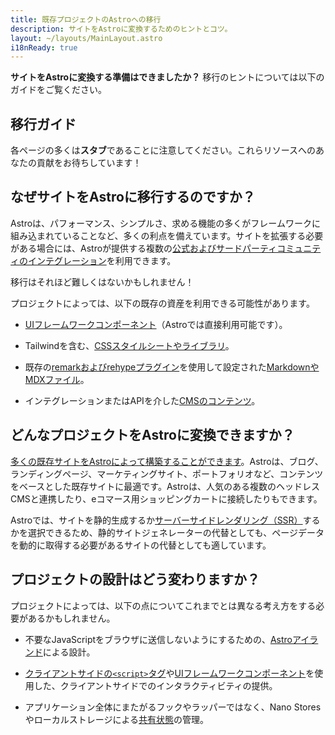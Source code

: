 ```yaml
---
title: 既存プロジェクトのAstroへの移行
description: サイトをAstroに変換するためのヒントとコツ。
layout: ~/layouts/MainLayout.astro
i18nReady: true
---
```


**サイトをAstroに変換する準備はできましたか？** 移行のヒントについては以下のガイドをご覧ください。

## 移行ガイド

<MigrationGuidesNav />

各ページの多くは**スタブ**であることに注意してください。これらリソースへのあなたの貢献をお待ちしています！

## なぜサイトをAstroに移行するのですか？

Astroは、パフォーマンス、シンプルさ、求める機能の多くがフレームワークに組み込まれていることなど、多くの利点を備えています。サイトを拡張する必要がある場合には、Astroが提供する複数の[公式およびサードパーティコミュニティのインテグレーション](https://astro.build/integrations)を利用できます。

移行はそれほど難しくはないかもしれません！

プロジェクトによっては、以下の既存の資産を利用できる可能性があります。

- [UIフレームワークコンポーネント](/ja/core-concepts/framework-components/)（Astroでは直接利用可能です）。

- Tailwindを含む、[CSSスタイルシートやライブラリ](/ja/guides/styling/)。

- 既存の[remarkおよびrehypeプラグイン](/ja/guides/markdown-content/#configuring-markdown-and-mdx)を使用して設定された[MarkdownやMDXファイル](/ja/guides/markdown-content/)。

- インテグレーションまたはAPIを介した[CMSのコンテンツ](/ja/guides/cms/)。

## どんなプロジェクトをAstroに変換できますか？

[多くの既存サイトをAstroによって構築することができます](/ja/concepts/why-astro/)。Astroは、ブログ、ランディングページ、マーケティングサイト、ポートフォリオなど、コンテンツをベースとした既存サイトに最適です。Astroは、人気のある複数のヘッドレスCMSと連携したり、eコマース用ショッピングカートに接続したりもできます。

Astroでは、サイトを静的生成するか[サーバーサイドレンダリング（SSR）](/ja/guides/server-side-rendering/)するかを選択できるため、静的サイトジェネレーターの代替としても、ページデータを動的に取得する必要があるサイトの代替としても適しています。

## プロジェクトの設計はどう変わりますか？

プロジェクトによっては、以下の点についてこれまでとは異なる考え方をする必要があるかもしれません。

- 不要なJavaScriptをブラウザに送信しないようにするための、[Astroアイランド](/ja/concepts/islands/#what-is-an-astro-island)による設計。

- [クライアントサイドの`<script>`タグ](/ja/guides/client-side-scripts/)や[UIフレームワークコンポーネント](/ja/core-concepts/framework-components/)を使用した、クライアントサイドでのインタラクティビティの提供。

- アプリケーション全体にまたがるフックやラッパーではなく、Nano Storesやローカルストレージによる[共有状態](/ja/core-concepts/sharing-state/)の管理。
